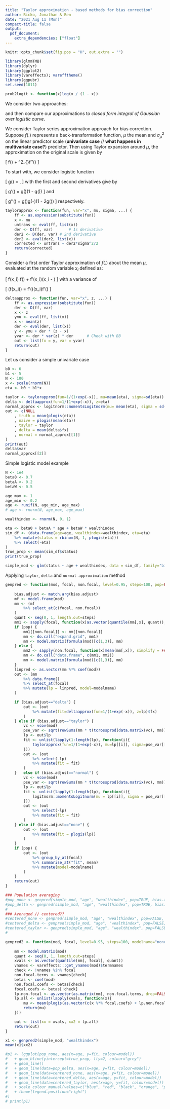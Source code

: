 ```yaml
---
title: "Taylor approximation - based methods for bias correction"
author: Bicko, Jonathan & Ben
date: "2021 Aug 11 (Mon)"
compact-title: false
output:
  pdf_document:
    extra_dependencies: ["float"]
---
```


```r
knitr::opts_chunk$set(fig.pos = "H", out.extra = "")

library(glmmTMB)
library(dplyr)
library(ggplot2)
library(vareffects); varefftheme()
library(ggpubr)
set.seed(1011)

prob2logit <- function(x)log(x / (1 - x))
```

\section{Introduction}

We consider two approaches:

\begin{itemize}
\item Second order Taylor approximation
\item Delta method
\end{itemize}

and then compare our approximations to _closed form integral of Gaussian over logistic curve_.


\subsection{Second order Taylor approximation}

We consider Taylor series approximation approach for bias correction. Suppose $f(.)$ represents a back-transformation function, $\mu$ the mean and $\sigma^2_\mu$ on the linear predictor scale (**univariate case** // **what happens in multivariate case?**) predictor. Then using Taylor expansion around $\mu$, the approximation on the original scale is given by

\[
f(\mu) + \frac{1}{2}\sigma^2_{\mu}f''(\mu)
\]

To start with, we consider logistic function 

\[
g(\mu) = \frac{1}{1 + \exp(-\mu)},
\]
with the first and second derivatives give by

\[
g'(\mu) = g(\mu)(1 - g(\mu))
\]
and 

\[
g''(\mu) = g(\mu)g(-\mu)(1 - 2g(\mu))
\]
respectively. 

```r
taylorapprox <- function(fun, var="x", mu, sigma, ...) {
	ff <- as.expression(substitute(fun))
	x <- mu
	untrans <- eval(ff, list(x))
	der <- D(ff, var)		# 1s derivative
	der2 <- D(der, var)	# 2nd derivative
	der2 <- eval(der2, list(x))
	corrected <- untrans + der2*sigma^2/2
	return(corrected)
}
```

\subsection{Delta method}

Consider a first order Taylor approximation of $f(.)$ about the mean $\mu$, evaluated at the random variable $x_i$ defined as:

\[
f(x_i) \approx f(\mu) + f'(x_i)(x_i - \mu)
\]
with a variance of 

\[
\mbox{Var}\left(f(x_i)\right) = f'(\mu)\mbox{Var}(x_i)f'(\mu)
\]


```r
deltaapprox <- function(fun, var="x", z, ...) {
	ff <- as.expression(substitute(fun))
	der <- D(ff, var)
	x <- z
	ymu <- eval(ff, list(x))
	x <- mean(z)
	der <- eval(der, list(x))
	y <- ymu + der * (z - x)
	yvar <- der * var(z) * der		# Check with BB
	out <- list(fx = y, var = yvar)
	return(out)
}
```

Let us consider a simple univariate case

```r
b0 <- 6
b1 <- 5
N <- 100
x <- scale(rnorm(N))
eta <- b0 + b1*x

taylor <- taylorapprox(fun=1/(1+exp(-x)), mu=mean(eta), sigma=sd(eta))
delta <- deltaapprox(fun=1/(1+exp(-x)), z=eta)
normal_approx <- logitnorm::momentsLogitnorm(mu= mean(eta), sigma = sd(eta))
out <- c(NULL
	, truth = mean(plogis(eta))
	, naive = plogis(mean(eta))
	, taylor = taylor
	, delta = mean(delta$fx)
	, normal = normal_approx[[1]]
)
print(out)
delta$var
normal_approx[[2]]
```

Simple logistic model example

```r
N <- 1e4
beta0 <- 0.7
betaA <- 0.2
betaW <- 0.5

age_max <- 1
age_min <- 0.2
age <- runif(N, age_min, age_max)
# age <- rnorm(N, age_max, age_max)

wealthindex <- rnorm(N, 0, 1)

eta <- beta0 + betaA * age + betaW * wealthindex
sim_df <- (data.frame(age=age, wealthindex=wealthindex, eta=eta)
	%>% mutate(status = rbinom(N, 1, plogis(eta)))
	%>% select(-eta)
)
true_prop <- mean(sim_df$status)
print(true_prop)
```

```r
simple_mod <- glm(status ~ age + wealthindex, data = sim_df, family="binomial")
```


Applying `taylor`, `delta` and `normal approximation` method 

```r
genpred <- function(mod, focal, non.focal, level=0.95, steps=100, pop=FALSE, bias.adjust=c("none", "delta", "normal", "taylor"), modelname="none", ...) {
	
	bias.adjust <- match.arg(bias.adjust)
	mf <- model.frame(mod)
	mm <- (mf
		%>% select_at(c(focal, non.focal))
	)
	quant <- seq(0, 1, length.out=steps)
	mm1 <- sapply(focal, function(x)as.vector(quantile(mm[,x], quant)), simplify = FALSE)
	if (pop) {
		mm1[[non.focal]] <- mm[[non.focal]]
		mm <- do.call("expand.grid", mm1)
		mm <- model.matrix(formula(mod)[c(1,3)], mm)
	} else {
		mm2 <- sapply(non.focal, function(x)mean(mm[,x]), simplify = FALSE)
		mm <- do.call("data.frame", c(mm1, mm2))
		mm <- model.matrix(formula(mod)[c(1,3)], mm)
	}
	linpred <- as.vector(mm %*% coef(mod))
	out <- (mm
		%>% data.frame()
		%>% select_at(focal)
		%>% mutate(lp = linpred, model=modelname)
	)

	if (bias.adjust=="delta") {
		out <- (out
			%>% mutate(fit=deltaapprox(fun=1/(1+exp(-x)), z=lp)$fx)
		)
	} else if (bias.adjust=="taylor") {
		vc <- vcov(mod)
		pse_var <- sqrt(rowSums(mm * t(tcrossprod(data.matrix(vc), mm))))
		lp <- out$lp
		fit <- unlist(lapply(1:length(lp), function(i){
			taylorapprox(fun=1/(1+exp(-x)), mu=lp[[i]], sigma=pse_var[[i]])
		}))
		out <- (out
			%>% select(-lp)
			%>% mutate(fit = fit) 
		)
	}	else if (bias.adjust=="normal") {
		vc <- vcov(mod)
		pse_var <- sqrt(rowSums(mm * t(tcrossprod(data.matrix(vc), mm))))
		lp <- out$lp
		fit <- unlist(lapply(1:length(lp), function(i){
			logitnorm::momentsLogitnorm(mu = lp[[i]], sigma = pse_var[[i]])[[1]]
		}))
		out <- (out
			%>% select(-lp)
			%>% mutate(fit = fit) 
		)
	} else if (bias.adjust=="none") {
		out <- (out
			%>% mutate(fit = plogis(lp)) 
		)
	}
	if (pop) {
		out <- (out
			%>% group_by_at(focal)
			%>% summarise_at("fit", mean)
			%>% mutate(model=modelname)
		)
	}
	return(out)
}

### Population averaging
#pop_none <- genpred(simple_mod, "age", "wealthindex", pop=TRUE, bias.adjust="none", modelname="pop-none")
#pop_delta <- genpred(simple_mod, "age", "wealthindex", pop=TRUE, bias.adjust="delta", modelname="pop-delta")
#
### Averaged // centered??
#centered_none <- genpred(simple_mod, "age", "wealthindex", pop=FALSE, bias.adjust="none", modelname="centered-none")
#centered_delta <- genpred(simple_mod, "age", "wealthindex", pop=FALSE, bias.adjust="delta", modelname="centered-delta")
#centered_taylor <- genpred(simple_mod, "age", "wealthindex", pop=FALSE, bias.adjust="taylor", modelname="centered-taylor")
#
```

```r
genpred2 <- function(mod, focal, level=0.95, steps=100, modelname="none", ...) {
	
	mm <- model.matrix(mod)
	quant <- seq(0, 1, length.out=steps)
	xvals <- as.vector(quantile(mm[, focal], quant))
	vnames <- vareffects:::get_vnames(mod)$termnames
	check <- !vnames %in% focal
	non.focal.terms <- vnames[check]
	betas <- coef(mod)
	non.focal.coefs <- betas[check]
	focal.coefs <- betas[!check]
	lp.non.focal <- as.vector(as.matrix(mm[, non.focal.terms, drop=FALSE]) %*% non.focal.coefs)
	lp.all <- unlist(lapply(xvals, function(x){
		mu <- mean(plogis(as.vector(c(x %*% focal.coefs) + lp.non.focal)))
		return(mu)
	}))

	out <- list(xx = xvals, xx2 = lp.all)
	return(out)
}

x1 <- genpred2(simple_mod, "wealthindex")
mean(x1$xx2)

```

```r
#p1 <- (ggplot(pop_none, aes(x=age, y=fit, colour=model))
#	+ geom_hline(yintercept=true_prop, lty=2, colour="grey")
#	+ geom_line()
#	+ geom_line(data=pop_delta, aes(x=age, y=fit, colour=model))
#	+ geom_line(data=centered_none, aes(x=age, y=fit, colour=model))
#	+ geom_line(data=centered_delta, aes(x=age, y=fit, colour=model))
#	+ geom_line(data=centered_taylor, aes(x=age, y=fit, colour=model))
#	+ scale_colour_manual(values=c("blue", "red", "black", "orange", "purple"))
#	+ theme(legend.position="right")
#)
# print(p1)
```
